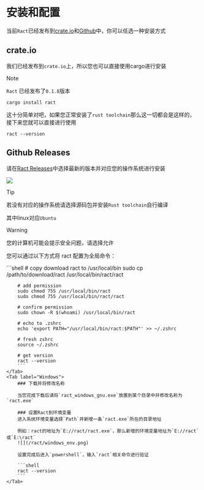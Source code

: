 
# 安装和配置

当前`Ract`已经发布到[crate.io](https://crates.io/)和[Github](https://github.com/)中，你可以任选一种安装方式

## crate.io

我们已经发布到`crate.io`上，所以您也可以直接使用cargo进行安装

> [!NOTE]
>
> `Ract` 已经发布了`0.1.8`版本

```shell
cargo install ract
```

这十分简单对吧，如果您正常安装了`rust toolchain`那么这一切都会是这样的，接下来您就可以直接进行使用

```shell
ract --version
```

## Github Releases

请在[Ract Releases](https://github.com/Privoce/ract/releases)中选择最新的版本并对应您的操作系统进行安装

![](/ract/install_type.png)

> [!TIP]
> 
> 若没有对应的操作系统请选择源码包并安装`Rust toolchain`自行编译
>
> 其中linux对应`Ubuntu`

> [!WARNING]
> 
> 您的计算机可能会提示安全问题，请选择允许

您可以通过以下方式将 ract 配置为全局命令：

<Tabs>
    <Tab label="Macos | Linux">
        ```shell
        # copy download ract to /usr/local/bin
        sudo cp /path/to/download/ract /usr/local/bin/ract/ract

        # add permission
        sudo chmod 755 /usr/local/bin/ract
        sudo chmod 755 /usr/local/bin/ract/ract

        # confirm permission
        sudo chown -R $(whoami) /usr/local/bin/ract

        # echo to .zshrc
        echo 'export PATH="/usr/local/bin/ract:$PATH"' >> ~/.zshrc

        # fresh zshrc
        source ~/.zshrc

        # get version
        ract --version
        ```
    </Tab>
    <Tab label="Windows">
        ### 下载并将修改名称
        
        当您完成下载后请将`ract_windows_gnu.exe`放置到某个目录中并修改名称为`ract.exe`

        ### 设置Ract到环境变量
        进入系统环境变量选择`Path`并新增一条`ract.exe`所在的目录地址

        例如：ract的地址为`E://ract/ract.exe`，那么新增的环境变量地址为`E://ract`或`E:\ract`
        ![](/ract/windows_env.png)

        设置完成后进入`powershell`，输入`ract`相关命令进行验证
        
        ```shell
        ract --version
        ```
    </Tab>
</Tabs>
